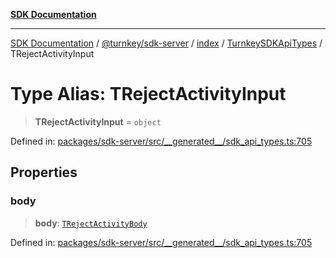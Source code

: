 [**SDK Documentation**](../../../../../../README.mdx)

***

[SDK Documentation](../../../../../../packages.mdx) / [@turnkey/sdk-server](../../../../README.mdx) / [index](../../../README.mdx) / [TurnkeySDKApiTypes](../README.mdx) / TRejectActivityInput

# Type Alias: TRejectActivityInput

> **TRejectActivityInput** = `object`

Defined in: [packages/sdk-server/src/\_\_generated\_\_/sdk\_api\_types.ts:705](https://github.com/tkhq/sdk/blob/078f5423e923fbd1d7fd39440402d7f01d09c3d0/packages/sdk-server/src/__generated__/sdk_api_types.ts#L705)

## Properties

### body

> **body**: [`TRejectActivityBody`](TRejectActivityBody.mdx)

Defined in: [packages/sdk-server/src/\_\_generated\_\_/sdk\_api\_types.ts:705](https://github.com/tkhq/sdk/blob/078f5423e923fbd1d7fd39440402d7f01d09c3d0/packages/sdk-server/src/__generated__/sdk_api_types.ts#L705)
